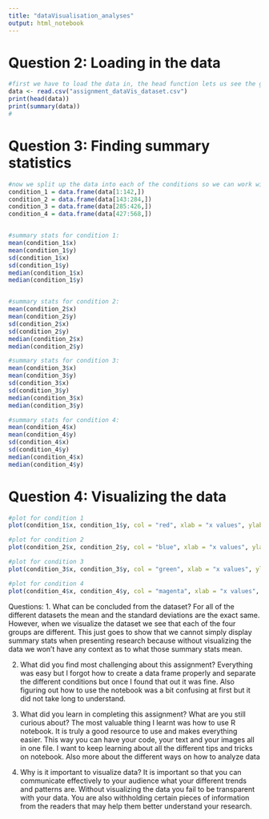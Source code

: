 ```yaml
---
title: "dataVisualisation_analyses"
output: html_notebook
---
```

# Question 2: Loading in the data

```r
#first we have to load the data in, the head function lets us see the general format of the table and the summary function gives summary stats for all the data
data <- read.csv("assignment_dataVis_dataset.csv")
print(head(data))
print(summary(data))
#
```

# Question 3: Finding summary statistics
```r

#now we split up the data into each of the conditions so we can work with it 
condition_1 = data.frame(data[1:142,])
condition_2 = data.frame(data[143:284,])
condition_3 = data.frame(data[285:426,])
condition_4 = data.frame(data[427:568,])


#summary stats for condition 1:
mean(condition_1$x)
mean(condition_1$y)
sd(condition_1$x)
sd(condition_1$y)
median(condition_1$x)
median(condition_1$y)


#summary stats for condition 2:
mean(condition_2$x)
mean(condition_2$y)
sd(condition_2$x)
sd(condition_2$y)
median(condition_2$x)
median(condition_2$y)

#summary stats for condition 3:
mean(condition_3$x)
mean(condition_3$y)
sd(condition_3$x)
sd(condition_3$y)
median(condition_3$x)
median(condition_3$y)

#summary stats for condition 4:
mean(condition_4$x)
mean(condition_4$y)
sd(condition_4$x)
sd(condition_4$y)
median(condition_4$x)
median(condition_4$y)

```

# Question 4: Visualizing the data
```r
#plot for condition 1
plot(condition_1$x, condition_1$y, col = "red", xlab = "x values", ylab = "y values", main = "Dinosaur") #we can change the color too and the x and y axes

#plot for condition 2
plot(condition_2$x, condition_2$y, col = "blue", xlab = "x values", ylab = "y values", main = "The eye") 

#plot for condition 3
plot(condition_3$x, condition_3$y, col = "green", xlab = "x values", ylab = "y values", main = "Lines!!!")

#plot for condition 4
plot(condition_4$x, condition_4$y, col = "magenta", xlab = "x values", ylab = "y values", main = "STAR")
```

Questions:
1. What can be concluded from the dataset?
For all of the different datasets the mean and the standard deviations are the exact same. However, when we visualize the dataset we see that each of the four groups are different. This just goes to show that we cannot simply display summary stats when presenting research because without visualizing the data we won't have any context as to what those summary stats mean. 

2. What did you find most challenging about this assignment?
Everything was easy but I forgot how to create a data frame properly and separate the different conditions but once I found that out it was fine. Also figuring out how to use the notebook was a bit confusing at first but it did not take long to understand. 

3. What did you learn in completing this assignment? What are you still curious about?
The most valuable thing I learnt was how to use R notebook. It is truly a good resource to use and makes everything easier. This way you can have your code, your text and your images all in one file. I want to keep learning about all the different tips and tricks on notebook. Also more about the different ways on how to analyze data 

4. Why is it important to visualize data?
It is important so that you can communicate effectively to your audience what your different trends and patterns are. Without visualizing the data you fail to be transparent with your data. You are also withholding certain pieces of information from the readers that may help them better understand your research. 


